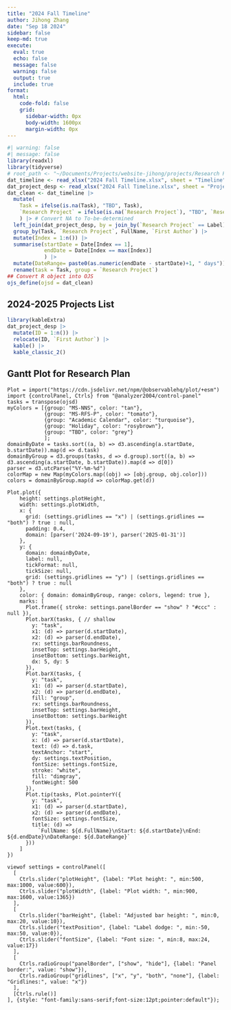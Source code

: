 ```yaml
---
title: "2024 Fall Timeline"
author: Jihong Zhang
date: "Sep 18 2024" 
sidebar: false
keep-md: true
execute:
  eval: true
  echo: false
  message: false
  warning: false
  output: true
  include: true
format: 
  html:
    code-fold: false
    grid:
      sidebar-width: 0px
      body-width: 1600px
      margin-width: 0px
---
```


```r
#| warning: false
#| message: false
library(readxl)
library(tidyverse)
# root_path <- "~/Documents/Projects/website-jihong/projects/Research Plan/"
dat_timeline <- read_xlsx("2024 Fall Timeline.xlsx", sheet = "Timeline")
dat_project_desp <- read_xlsx("2024 Fall Timeline.xlsx", sheet = "Project_Dictionary")
dat_clean <- dat_timeline |> 
  mutate(
    Task = ifelse(is.na(Task), "TBD", Task),
    `Research Project` = ifelse(is.na(`Research Project`), "TBD", `Research Project`),
    ) |> # Convert NA to To-be-determined
  left_join(dat_project_desp, by = join_by(`Research Project` == Label)) |> 
  group_by(Task, `Research Project`, FullName, `First Author`) |> 
  mutate(Index = 1:n()) |> 
  summarise(startDate = Date[Index == 1],
            endDate = Date[Index == max(Index)]
            ) |> 
  mutate(DateRange= paste0(as.numeric(endDate - startDate)+1, " days")) |> 
  rename(task = Task, group = `Research Project`)
## Convert R object into OJS
ojs_define(ojsd = dat_clean)
```


## 2024-2025 Projects List

```r
library(kableExtra)
dat_project_desp |> 
  mutate(ID = 1:n()) |> 
  relocate(ID, `First Author`) |> 
  kable() |> 
  kable_classic_2()
```

## Gantt Plot for Research Plan

```ojs
Plot = import("https://cdn.jsdelivr.net/npm/@observablehq/plot/+esm")
import {controlPanel, Ctrls} from "@analyzer2004/control-panel"
tasks = transpose(ojsd)
myColors = [{group: "MS-NNS", color: "tan"},
            {group: "MS-RFS-P", color: "tomato"},
            {group: "Academic Calendar", color: "turquoise"},
            {group: "Holiday", color: "rosybrown"},
            {group: "TBD", color: "grey"}
            ];
domainByDate = tasks.sort((a, b) => d3.ascending(a.startDate, b.startDate)).map(d => d.task)
domainByGroup = d3.groups(tasks, d => d.group).sort((a, b) => d3.ascending(a.startDate, b.startDate)).map(d => d[0])
parser = d3.utcParse("%Y-%m-%d")
colorMap = new Map(myColors.map((obj) => [obj.group, obj.color]))
colors = domainByGroup.map(d => colorMap.get(d))
```

```ojs
Plot.plot({
    height: settings.plotHeight,
    width: settings.plotWidth,
    x: { 
      grid: (settings.gridlines == "x") | (settings.gridlines == "both") ? true : null,
      padding: 0.4,
      domain: [parser('2024-09-19'), parser('2025-01-31')]
    },
    y: {
      domain: domainByDate,
      label: null,
      tickFormat: null,
      tickSize: null,
      grid: (settings.gridlines == "y") | (settings.gridlines == "both") ? true : null
    },
    color: { domain: domainByGroup, range: colors, legend: true },
    marks: [
      Plot.frame({ stroke: settings.panelBorder == "show" ? "#ccc" : null }),
      Plot.barX(tasks, { // shallow
        y: "task",
        x1: (d) => parser(d.startDate),
        x2: (d) => parser(d.endDate),
        rx: settings.barRoundness,
        insetTop: settings.barHeight,
        insetBottom: settings.barHeight,
        dx: 5, dy: 5
      }),
      Plot.barX(tasks, {
        y: "task",
        x1: (d) => parser(d.startDate),
        x2: (d) => parser(d.endDate),
        fill: "group",
        rx: settings.barRoundness,
        insetTop: settings.barHeight,
        insetBottom: settings.barHeight
      }),
      Plot.text(tasks, {
        y: "task",
        x: (d) => parser(d.startDate),
        text: (d) => d.task,
        textAnchor: "start",
        dy: settings.textPosition,
        fontSize: settings.fontSize,
        stroke: "white",
        fill: "dimgray",
        fontWeight: 500
      }),
      Plot.tip(tasks, Plot.pointerY({
        y: "task",
        x1: (d) => parser(d.startDate),
        x2: (d) => parser(d.endDate),
        fontSize: settings.fontSize,
        title: (d) =>
          `FullName: ${d.FullName}\nStart: ${d.startDate}\nEnd: ${d.endDate}\nDateRange: ${d.DateRange}`
      }))
    ]
})

viewof settings = controlPanel([
  [
    Ctrls.slider("plotHeight", {label: "Plot height: ", min:500, max:1000, value:600}),
    Ctrls.slider("plotWidth", {label: "Plot width: ", min:900, max:1600, value:1365})
  ],
  [
    Ctrls.slider("barHeight", {label: "Adjusted bar height: ", min:0, max:20, value:10}),
    Ctrls.slider("textPosition", {label: "Label dodge: ", min:-50, max:50, value:0}),
    Ctrls.slider("fontSize", {label: "Font size: ", min:8, max:24, value:17})
  ],
  [    
    Ctrls.radioGroup("panelBorder", ["show", "hide"], {label: "Panel border:", value: "show"}),    
    Ctrls.radioGroup("gridlines", ["x", "y", "both", "none"], {label: "Gridlines:", value: "x"})
  ],
  [Ctrls.rule()]
], {style: "font-family:sans-serif;font-size:12pt;pointer:default"});
```

